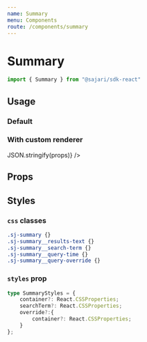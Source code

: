 ```yaml
---
name: Summary
menu: Components
route: /components/summary
---
```




# Summary

```javascript
import { Summary } from "@sajari/sdk-react"
```

## Usage

### Default
<Playground>
    <Summary />
</Playground>

### With custom renderer
<Playground>
    <Summary Renderer={props => JSON.stringify(props)} />
</Playground>

## Props
<PropsTable of={Summary} />

## Styles

### `css` classes
```css
.sj-summary {}
.sj-summary__results-text {}
.sj-summary__search-term {}
.sj-summary__query-time {}
.sj-summary__query-override {}
```

### `styles` prop
```typescript
type SummaryStyles = {
    container?: React.CSSProperties;
    searchTerm?: React.CSSProperties;
    override?:{
        container?: React.CSSProperties;
    }
};  
```